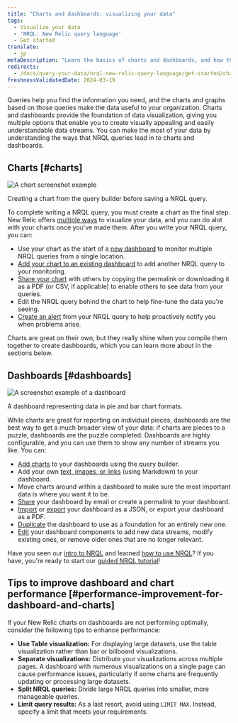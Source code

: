 ```yaml
---
title: "Charts and dashboards: visualizing your data"
tags:
  - Visualize your data
  - 'NRQL: New Relic query language'
  - Get started
translate:
  - jp
metaDescription: "Learn the basics of charts and dashboards, and how they relate to NRQL."
redirects:
  - /docs/query-your-data/nrql-new-relic-query-language/get-started/charts-and-dashboards-with-nrql
freshnessValidatedDate: 2024-03-19
---
```



Queries help you find the information you need, and the charts and graphs based on those queries make the data useful to your organization. Charts and dashboards provide the foundation of data visualization, giving you multiple options that enable you to create visually appealing and easily understandable data streams. You can make the most of your data by understanding the ways that NRQL queries lead in to charts and dashboards.

## Charts [#charts]

<img
  title="A chart screenshot example"
  alt="A chart screenshot example "
  src={chartsChartUi}
/>
<figcaption>
  Creating a chart from the query builder before saving a NRQL query.
</figcaption>

To complete writing a NRQL query, you must create a chart as the final step. New Relic offers [multiple ways](/docs/query-your-data/explore-query-data/use-charts/chart-types) to visualize your data, and you can do alot with your charts once you've made them. After you write your NRQL query, you can:

* Use your chart as the start of a [new dashboard](/docs/query-your-data/explore-query-data/dashboards/introduction-dashboards#dashboards-create) to monitor multiple NRQL queries from a single location.
* [Add your chart to an existing dashboard](/docs/query-your-data/explore-query-data/dashboards/manage-your-dashboard/#add-pages-edit) to add another NRQL query to your monitoring.
* [Share your chart](/docs/query-your-data/explore-query-data/use-charts/use-your-charts#share-charts) with others by copying the permalink or downloading it as a PDF (or CSV, if applicable) to enable others to see data from your queries.
* Edit the NRQL query behind the chart to help fine-tune the data you're seeing.
* [Create an alert](/docs/alerts-applied-intelligence/new-relic-alerts/get-started/your-first-nrql-condition#create-simple-alert) from your NRQL query to help proactively notify you when problems arise.

Charts are great on their own, but they really shine when you compile them together to create dashboards, which you can learn more about in the sections below.

## Dashboards [#dashboards]

<img
  title="Dashboard screenshot.png"
  alt="A screenshot example of a dashboard"
  src={dashboardsDashboardUi}
/>
<figcaption>
  A dashboard representing data in pie and bar chart formats.
</figcaption>

While charts are great for reporting on individual pieces, dashboards are the best way to get a much broader view of your data: if charts are pieces to a puzzle, dashboards are the puzzle completed. Dashboards are highly configurable, and you can use them to show any number of streams you like. You can:

* [Add charts](/docs/query-your-data/explore-query-data/dashboards/manage-your-dashboard#dash-create-chart) to your dashboards using the query builder. 
* Add your own [text, images, or links](/docs/query-your-data/explore-query-data/dashboards/manage-your-dashboard#markdown) (using Markdown) to your dashboard.
* Move charts around within a dashboard to make sure the most important data is where you want it to be.
* [Share](/docs/query-your-data/explore-query-data/dashboards/dashboards-charts-import-export-data#dashboards) your dashboard by email or create a permalink to your dashboard.
* [Import](/docs/query-your-data/explore-query-data/dashboards/introduction-dashboards/#dashboards-import) or [export](/docs/query-your-data/explore-query-data/dashboards/manage-your-dashboard#dash-json) your dashboard as a JSON, or export your dashboard as a PDF.
* [Duplicate](/docs/query-your-data/explore-query-data/dashboards/manage-your-dashboard#dash-clone) the dashboard to use as a foundation for an entirely new one.
* [Edit](/docs/query-your-data/explore-query-data/dashboards/manage-your-dashboard#add-pages-edit) your dashboard components to add new data streams, modify existing ones, or remove older ones that are no longer relevant.

Have you seen our [intro to NRQL](/docs/query-your-data/nrql-new-relic-query-language/get-started/introduction-nrql-new-relics-query-language/) and learned [how to use NRQL](/docs/query-your-data/nrql-new-relic-query-language/get-started/introduction-nrql-how-nrql-works/)? If you have, you're ready to start our [guided NRQL tutorial](/docs/query-your-data/nrql-new-relic-query-language/get-started/introduction-nrql-tutorial/)!

## Tips to improve dashboard and chart performance [#performance-improvement-for-dashboard-and-charts]

If your New Relic charts on dashboards are not performing optimally, consider the following tips to enhance performance:

* **Use Table visualization:** For displaying large datasets, use the table visualization rather than bar or billboard visualizations.
* **Separate visualizations:** Distribute your visualizations across multiple pages. A dashboard with numerous visualizations on a single page can cause performance issues, particularly if some charts are frequently updating or processing large datasets.
* **Split NRQL queries:** Divide large NRQL queries into smaller, more manageable queries.
* **Limit query results:** As a last resort, avoid using `LIMIT MAX`. Instead, specify a limit that meets your requirements.


